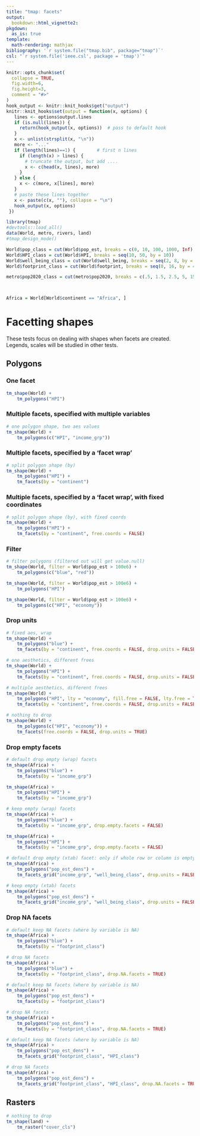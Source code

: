 ```yaml
---
title: "tmap: facets"
output: 
  bookdown::html_vignette2:
pkgdown:
  as_is: true
template:
  math-rendering: mathjax
bibliography: '`r system.file("tmap.bib", package="tmap")`'
csl: "`r system.file('ieee.csl', package = 'tmap')`"
---
```


```r
knitr::opts_chunk$set(
  collapse = TRUE,
  fig.width=6, 
  fig.height=3,
  comment = "#>"
)
hook_output <- knitr::knit_hooks$get("output")
knitr::knit_hooks$set(output = function(x, options) {
   lines <- options$output.lines
   if (is.null(lines)) {
     return(hook_output(x, options))  # pass to default hook
   }
   x <- unlist(strsplit(x, "\n"))
   more <- "..."
   if (length(lines)==1) {        # first n lines
     if (length(x) > lines) {
       # truncate the output, but add ....
       x <- c(head(x, lines), more)
     }
   } else {
     x <- c(more, x[lines], more)
   }
   # paste these lines together
   x <- paste(c(x, ""), collapse = "\n")
   hook_output(x, options)
 })

```

```r
library(tmap)
#devtools::load_all()
data(World, metro, rivers, land)
#tmap_design_mode()
```


```r
World$pop_class = cut(World$pop_est, breaks = c(0, 10, 100, 1000, Inf) * 1e6, labels = c("Small", "Medium", "Large", "Extra Large"))					   
World$HPI_class = cut(World$HPI, breaks = seq(10, 50, by = 10))
World$well_being_class = cut(World$well_being, breaks = seq(2, 8, by = 2))
World$footprint_class = cut(World$footprint, breaks = seq(0, 16, by = 4))

metro$pop2020_class = cut(metro$pop2020, breaks = c(.5, 1.5, 2.5, 5, 15, 40) * 1e6)



Africa = World[World$continent == "Africa", ]
```

# Facetting shapes

These tests focus on dealing with shapes when facets are created.
Legends, scales will be studied in other tests.

## Polygons

### One facet

```r
tm_shape(World) +
	tm_polygons("HPI")
```


### Multiple facets, specified with multiple variables

```r
# one polygon shape, two aes values
tm_shape(World) +
	tm_polygons(c("HPI", "income_grp"))
```



### Multiple facets, specified by a 'facet wrap'

```r
# split polygon shape (by)
tm_shape(World) +
	tm_polygons("HPI") +
	tm_facets(by = "continent")
```

### Multiple facets, specified by a 'facet wrap', with fixed coordinates

```r
# split polygon shape (by), with fixed coords
tm_shape(World) +
	tm_polygons("HPI") +
	tm_facets(by = "continent", free.coords = FALSE)
```




### Filter



```r
# filter polygons (filtered out will get value.null)
tm_shape(World, filter = World$pop_est > 100e6) +
	tm_polygons(c("blue", "red"))
```


```r
tm_shape(World, filter = World$pop_est > 100e6) +
	tm_polygons("HPI")
```

```r
tm_shape(World, filter = World$pop_est > 100e6) +
	tm_polygons(c("HPI", "economy"))
```


### Drop units


```r
# fixed aes, wrap
tm_shape(World) +
	tm_polygons("blue") +
	tm_facets(by = "continent", free.coords = FALSE, drop.units = FALSE)
```

```r
# one aesthetics, different frees
tm_shape(World) +
	tm_polygons("HPI") +
	tm_facets(by = "continent", free.coords = FALSE, drop.units = FALSE)
```


```r
# multiple aesthetics, different frees
tm_shape(World) +
	tm_polygons("HPI", lty = "economy", fill.free = FALSE, lty.free = TRUE) +
	tm_facets(by = "continent", free.coords = FALSE, drop.units = FALSE)
```


```r
# nothing to drop
tm_shape(World) +
	tm_polygons(c("HPI", "economy")) +
	tm_facets(free.coords = FALSE, drop.units = TRUE)
```


### Drop empty facets
```r
# default drop empty (wrap) facets
tm_shape(Africa) +
	tm_polygons("blue") +
	tm_facets(by = "income_grp")

tm_shape(Africa) +
	tm_polygons("HPI") +
	tm_facets(by = "income_grp")
```

```r
# keep empty (wrap) facets
tm_shape(Africa) +
	tm_polygons("blue") +
	tm_facets(by = "income_grp", drop.empty.facets = FALSE)

tm_shape(Africa) +
	tm_polygons("HPI") +
	tm_facets(by = "income_grp", drop.empty.facets = FALSE)
```

```r
# default drop empty (xtab) facet: only if whole row or column is empty
tm_shape(Africa) +
	tm_polygons("pop_est_dens") +
	tm_facets_grid("income_grp", "well_being_class", drop.units = FALSE)
```

```r
# keep empty (xtab) facets
tm_shape(Africa) +
	tm_polygons("pop_est_dens") +
	tm_facets_grid("income_grp", "well_being_class", drop.units = FALSE, drop.empty.facets = FALSE)
```


### Drop NA facets

```r
# default keep NA facets (where by variable is NA)
tm_shape(Africa) +
	tm_polygons("blue") +
	tm_facets(by = "footprint_class")
```


```r
# drop NA facets 
tm_shape(Africa) +
	tm_polygons("blue") +
	tm_facets(by = "footprint_class", drop.NA.facets = TRUE)
```

```r
# default keep NA facets (where by variable is NA)
tm_shape(Africa) +
	tm_polygons("pop_est_dens") +
	tm_facets(by = "footprint_class")
```


```r
# drop NA facets 
tm_shape(Africa) +
	tm_polygons("pop_est_dens") +
	tm_facets(by = "footprint_class", drop.NA.facets = TRUE)
```


```r
# default keep NA facets (where by variable is NA)
tm_shape(Africa) +
	tm_polygons("pop_est_dens") +
	tm_facets_grid("footprint_class", "HPI_class")
```


```r
# drop NA facets 
tm_shape(Africa) +
	tm_polygons("pop_est_dens") +
	tm_facets_grid("footprint_class", "HPI_class", drop.NA.facets = TRUE)
```





## Rasters

```r
# nothing to drop
tm_shape(land) +
	tm_raster("cover_cls")
```
